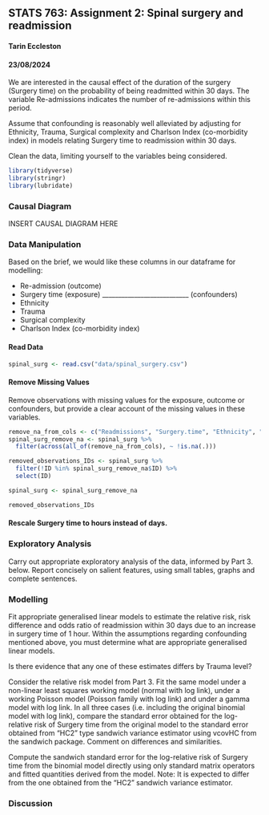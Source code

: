 ## STATS 763: Assignment 2: Spinal surgery and readmission
#### Tarin Eccleston
#### 23/08/2024

We are interested in the causal effect of the duration of the surgery (Surgery time) on the probability of being readmitted within 30 days. The variable Re-admissions indicates the number of re-admissions within this period.

Assume that confounding is reasonably well alleviated by adjusting for Ethnicity, Trauma, Surgical complexity and Charlson Index (co-morbidity index) in models relating Surgery time to readmission within 30 days.

Clean the data, limiting yourself to the variables being considered.

```r
library(tidyverse)
library(stringr)
library(lubridate)
```

### Causal Diagram

INSERT CAUSAL DIAGRAM HERE

### Data Manipulation

Based on the brief, we would like these columns in our dataframe for modelling:

- Re-admission (outcome)
- Surgery time (exposure)
___________________________ (confounders)
- Ethnicity 
- Trauma
- Surgical complexity
- Charlson Index (co-morbidity index)

#### Read Data

```r
spinal_surg <- read.csv("data/spinal_surgery.csv")
```

#### Remove Missing Values

Remove observations with missing values for the exposure, outcome or confounders, but provide a clear account of the missing values in these variables.

```r
remove_na_from_cols <- c("Readmissions", "Surgery.time", "Ethnicity", "Trauma", "Surgical.complexity", "Charlson.Index")
spinal_surg_remove_na <- spinal_surg %>%
  filter(across(all_of(remove_na_from_cols), ~ !is.na(.)))

removed_observations_IDs <- spinal_surg %>%
  filter(!ID %in% spinal_surg_remove_na$ID) %>%
  select(ID)

spinal_surg <- spinal_surg_remove_na

removed_observations_IDs
```

#### Rescale Surgery time to hours instead of days.




### Exploratory Analysis

Carry out appropriate exploratory analysis of the data, informed by Part 3. below. Report concisely on salient features, using small tables, graphs and complete sentences.

### Modelling

Fit appropriate generalised linear models to estimate the relative risk, risk difference and odds ratio of readmission within 30 days due to an increase in surgery time of 1 hour. Within the assumptions regarding confounding mentioned above, you must determine what are appropriate generalised linear models.

Is there evidence that any one of these estimates differs by Trauma level?

Consider the relative risk model from Part 3. Fit the same model under a non-linear least squares working model (normal with log link), under a working Poisson model (Poisson family with log link) and under a gamma model with log link. In all three cases (i.e. including the original binomial model with log link), compare the standard error obtained for the log-relative risk of Surgery time from the original model to the standard error obtained from “HC2” type sandwich variance estimator using vcovHC from the sandwich package. Comment on differences and similarities.

Compute the sandwich standard error for the log-relative risk of Surgery time from the binomial model directly using only standard matrix operators and fitted quantities derived from the model. Note: It is expected to differ from the one obtained from the “HC2” sandwich variance estimator.

### Discussion